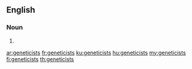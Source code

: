 ==English==

===Noun===
{{head|en|plural}}

# {{plural of|geneticist|lang=en}}

[[ar:geneticists]]
[[fr:geneticists]]
[[ku:geneticists]]
[[hu:geneticists]]
[[my:geneticists]]
[[fi:geneticists]]
[[th:geneticists]]